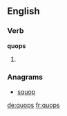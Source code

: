 ==English==

===Verb===
'''quops'''

# {{third-person singular of|quop}}

===Anagrams===
* [[squop#English|squop]]

[[de:quops]]
[[fr:quops]]